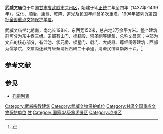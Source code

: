 {{coord|37|55|27|N|102|38|32|E|display=title|scale:10000}}
{{文物保护单位
| 级别 = 全国
| 名称 = 武威文庙
| 图片 = [[File:WuweiTemple.jpg|280px]]
| 所在 = [[甘肃省|甘肃省]][[武威市|武威市]]
| 分类 = 古建筑
| 时代 = [[明朝|明]]
| 编号 = [[第四批全国重点文物保护单位|第四批]]第163项
| 登录 = 1996年11月20日
}}

'''武威文庙'''位于中国[[甘肃省|甘肃省]][[武威市|武威市]][[凉州区|凉州区]]，始建于明[[正统_(年号)|正统]]二年至四年（1437年-1439年），[[成化|成化]]、[[顺治|顺治]]、[[康熙|康熙]]、[[乾隆|乾隆]]、[[道光|道光]]及民国年间曾多次重修。1996年被列为[[第四批全国重点文物保护单位|第四批全国重点文物保护单位]]。

武威文庙坐北朝南，南北长198米，东西宽152米，总占地3万余平方米。整个建筑群可分为东中西三组。东部有山门、桂籍殿、崇圣祠等建筑，总称文昌宫；中部为文庙的核心部分，有泮池、状元桥、棂星门、戟门、大成殿、尊经阁等建筑；西部为儒学院。文庙内还藏有唐至清代石碑三十余通，清至民国匾额数十块。<ref>{{Cite book |title=全国重点文物保护单位·第一至第五批·第Ⅲ卷 |publisher=文物出版社 |year=2004 |isbn=7-5010-1525-2 |pages=452 }}</ref>

==参考文献==
{{reflist}}

==参见==
* [[孔廟列表|孔廟列表]]

{{甘肃全国重点文物保护单位}}

{{DEFAULTSORT:Wu}}
[[Category:武威宗教建筑|Category:武威宗教建筑]]
[[Category:武威文物保护单位|Category:武威文物保护单位]]
[[Category:甘肃全国重点文物保护单位|Category:甘肃全国重点文物保护单位]]
[[Category:中国孔庙|甘]]
[[Category:国家4A级旅游景区|Category:国家4A级旅游景区]]
[[Category:凉州区|Category:凉州区]]